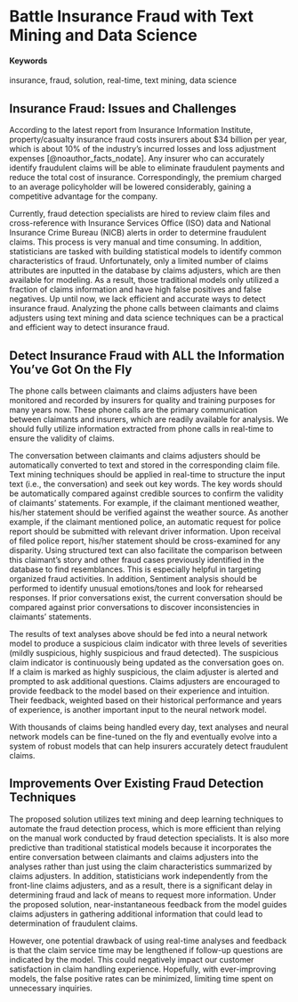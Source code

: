 # Battle Insurance Fraud with Text Mining and Data Science {#Insurance-Fraud}

#### Keywords {-}

insurance, fraud, solution, real-time, text mining, data science


## Insurance Fraud: Issues and Challenges

According to the latest report from Insurance Information Institute, property/casualty insurance fraud costs insurers about $34 billion per year, which is about 10% of the industry’s incurred losses and loss adjustment expenses [@noauthor_facts_nodate]. Any insurer who can accurately identify fraudulent claims will be able to eliminate fraudulent payments and reduce the total cost of insurance. Correspondingly, the premium charged to an average policyholder will be lowered considerably, gaining a competitive advantage for the company.

Currently, fraud detection specialists are hired to review claim files and cross-reference with Insurance Services Office (ISO) data and National Insurance Crime Bureau (NICB) alerts in order to determine fraudulent claims. This process is very manual and time consuming. In addition, statisticians are tasked with building statistical models to identify common characteristics of fraud. Unfortunately, only a limited number of claims attributes are inputted in the database by claims adjusters, which are then available for modeling. As a result, those traditional models only utilized a fraction of claims information and have high false positives and false negatives. Up until now, we lack efficient and accurate ways to detect insurance fraud. Analyzing the phone calls between claimants and claims adjusters using text mining and data science techniques can be a practical and efficient way to detect insurance fraud.


## Detect Insurance Fraud with ALL the Information You've Got On the Fly

The phone calls between claimants and claims adjusters have been monitored and recorded by insurers for quality and training purposes for many years now. These phone calls are the primary communication between claimants and insurers, which are readily available for analysis. We should fully utilize information extracted from phone calls in real-time to ensure the validity of claims. 

The conversation between claimants and claims adjusters should be automatically converted to text and stored in the corresponding claim file. Text mining techniques should be applied in real-time to structure the input text (i.e., the conversation) and seek out key words. The key words should be automatically compared against credible sources to confirm the validity of claimants’ statements. For example, if the claimant mentioned weather, his/her statement should be verified against the weather source. As another example, if the claimant mentioned police, an automatic request for police report should be submitted with relevant driver information. Upon receival of filed police report, his/her statement should be cross-examined for any disparity. Using structured text can also facilitate the comparison between this claimant's story and other fraud cases previously identified in the database to find resemblances. This is especially helpful in targeting organized fraud activities. In addition, Sentiment analysis should be performed to identify unusual emotions/tones and look for rehearsed responses. If prior conversations exist, the current conversation should be compared against prior conversations to discover inconsistencies in claimants’ statements. 

The results of text analyses above should be fed into a neural network model to produce a suspicious claim indicator with three levels of severities (mildly suspicious, highly suspicious and fraud detected). The suspicious claim indicator is continuously being updated as the conversation goes on. If a claim is marked as highly suspicious, the claim adjuster is alerted and prompted to ask additional questions.  Claims adjusters are encouraged to provide feedback to the model based on their experience and intuition. Their feedback, weighted based on their historical performance and years of experience, is another important input to the neural network model. 

With thousands of claims being handled every day, text analyses and neural network models can be fine-tuned on the fly and eventually evolve into a system of robust models that can help insurers accurately detect fraudulent claims.


## Improvements Over Existing Fraud Detection Techniques

The proposed solution utilizes text mining and deep learning techniques to automate the fraud detection process, which is more efficient than relying on the manual work conducted by fraud detection specialists. It is also more predictive than traditional statistical models because it incorporates the entire conversation between claimants and claims adjusters into the analyses rather than just using the claim characteristics summarized by claims adjusters. In addition, statisticians work independently from the front-line claims adjusters, and as a result, there is a significant delay in determining fraud and lack of means to request more information.  Under the proposed solution, near-instantaneous feedback from the model guides claims adjusters in gathering additional information that could lead to determination of fraudulent claims. 

However, one potential drawback of using real-time analyses and feedback is that the claim service time may be lengthened if follow-up questions are indicated by the model. This could negatively impact our customer satisfaction in claim handling experience. Hopefully, with ever-improving models, the false positive rates can be minimized, limiting time spent on unnecessary inquiries.
